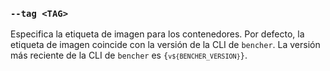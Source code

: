 
### `--tag <TAG>`

Especifica la etiqueta de imagen para los contenedores.
Por defecto, la etiqueta de imagen coincide con la versión de la CLI de `bencher`.
La versión más reciente de la CLI de `bencher` es <code>{`v${BENCHER_VERSION}`}</code>.